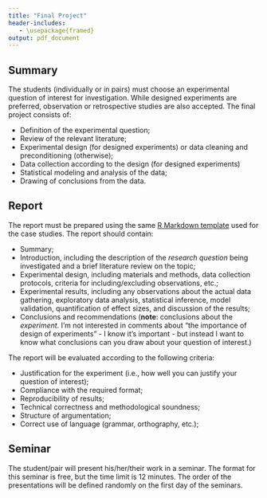 ---
title: "Final Project"
header-includes:
   - \usepackage{framed}
output: pdf_document
---
\definecolor{shadecolor}{rgb}{0.94, 0.97, 1.0}

## Summary
The students (individually or in pairs) must choose an experimental question of interest for investigation. While designed experiments are preferred, observation or retrospective studies are also accepted. The final project consists of:

- Definition of the experimental question;
- Review of the relevant literature;
- Experimental design (for designed experiments) or data cleaning and preconditioning (otherwise);
- Data collection according to the design (for designed experiments)
- Statistical modeling and analysis of the data;
- Drawing of conclusions from the data.

## Report
The report must be prepared using the same [R Markdown template](https://github.com/fcampelo/Design-and-Analysis-of-Experiments/tree/master/Report%20template) used for the case studies. The report should contain:

- Summary;
- Introduction, including the description of the _research question_ being investigated and a brief literature review on the topic;
- Experimental design, including materials and methods, data collection protocols, criteria for including/excluding observations, etc.;
- Experimental results, including any observations about the actual data gathering, exploratory data analysis, statistical inference, model validation, quantification of effect sizes, and discussion of the results;
- Conclusions and recommendations (**note**: conclusions about the _experiment_. I'm not interested in comments about "the importance of design of experiments" - I know it's important - but instead I want to know what conclusions can you draw about your question of interest.)


The report will be evaluated according to the following criteria:

- Justification for the experiment (i.e., how well you can justify your question of interest);
- Compliance with the required format;
- Reproducibility of results;
- Technical correctness and methodological soundness;
- Structure of argumentation;
- Correct use of language (grammar, orthography, etc.);

## Seminar
The student/pair will present his/her/their work in a seminar. The format for this seminar is free, but the time limit is 12 minutes. The order of the presentations will be defined randomly on the first day of the seminars.